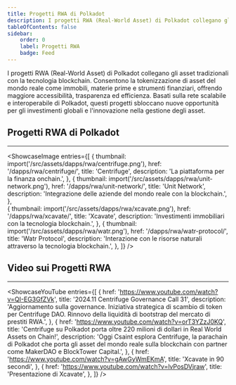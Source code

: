 ```yaml
---
title: Progetti RWA di Polkadot
description: I progetti RWA (Real-World Asset) di Polkadot collegano gli asset tradizionali con la tecnologia blockchain.
tableOfContents: false
sidebar: 
    order: 0
    label: Progetti RWA
    badge: Feed
---
```



I progetti RWA (Real-World Asset) di Polkadot collegano gli asset tradizionali con la tecnologia blockchain. Consentono la tokenizzazione di asset del mondo reale come immobili, materie prime e strumenti finanziari, offrendo maggiore accessibilità, trasparenza ed efficienza. Basati sulla rete scalabile e interoperabile di Polkadot, questi progetti sbloccano nuove opportunità per gli investimenti globali e l'innovazione nella gestione degli asset.

## Progetti RWA di Polkadot
----------------
<ShowcaseImage
  entries={[
        {
      thumbnail: import('/src/assets/dapps/rwa/centrifuge.png'),
      href: '/dapps/rwa/centrifuge/',
      title: 'Centrifuge',
      description: 'La piattaforma per la finanza onchain.',
    },
                     {
      thumbnail: import('/src/assets/dapps/rwa/unit-network.png'),
      href: '/dapps/rwa/unit-network/',
      title: 'Unit Network',
      description: 'Integrazione delle aziende del mondo reale con la blockchain.',
      },  
    {
      thumbnail: import('/src/assets/dapps/rwa/xcavate.png'),
      href: '/dapps/rwa/xcavate/',
      title: 'Xcavate',
      description: 'Investimenti immobiliari con la tecnologia blockchain.',
      },
              {
      thumbnail: import('/src/assets/dapps/rwa/watr.png'),
      href: '/dapps/rwa/watr-protocol/',
      title: 'Watr Protocol',
      description: 'Interazione con le risorse naturali attraverso la tecnologia blockchain.',
    },
  ]}
/>


## Video sui Progetti RWA
------------
<ShowcaseYouTube
  entries={[
              {
      href: 'https://www.youtube.com/watch?v=QI-EG3GfZVk',
      title: '2024.11 Centrifuge Governance Call 31',
      description: 'Aggiornamento sulla governance. Iniziativa strategica di scambio di token per Centrifuge DAO. Rinnovo della liquidità di bootstrap del mercato di prestiti RWA.',
          },
              {
      href: 'https://www.youtube.com/watch?v=orT3YZzJ0KQ',
      title: 'Centrifuge su Polkadot porta oltre 220 milioni di dollari in Real World Assets on Chain!',
      description: 'Oggi Csaint esplora Centrifuge, la parachain di Polkadot che porta gli asset del mondo reale sulla blockchain con partner come MakerDAO e BlockTower Capital.',
          },
        {
    href: 'https://www.youtube.com/watch?v=gAwGyWmEKmA',
      title: 'Xcavate in 90 secondi',
    },
        {
    href: 'https://www.youtube.com/watch?v=lvPosDVjraw',
      title: 'Presentazione di Xcavate',
    },
  ]} />
